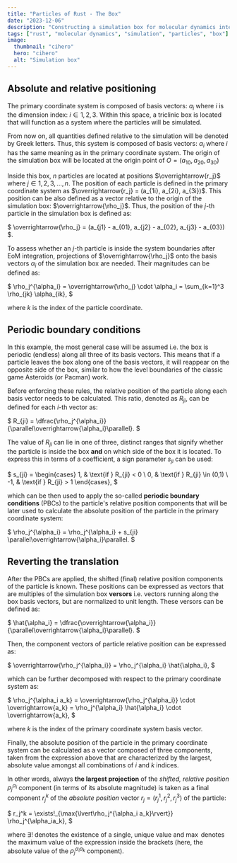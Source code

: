 ```yaml
---
title: "Particles of Rust - The Box"
date: "2023-12-06"
description: "Constructing a simulation box for molecular dynamics integrator in Rust"
tags: ["rust", "molecular dynamics", "simulation", "particles", "box"]
image:
  thumbnail: "cihero"
  hero: "cihero"
  alt: "Simulation box"
---
```


## Absolute and relative positioning

The primary coordinate system is composed of basis vectors: $a_i$ where $i$ is the dimension index: $i \in {1,2,3}$. Within this space, a triclinic box
is located that will function as a system where the particles will be simulated.

From now on, all quantities defined relative to the simulation will be denoted by Greek letters. Thus, this system is composed of basis vectors: $\alpha_i$ where $i$ has the same meaning as in the primary coordinate system. The origin of the
simulation box will be located at the origin point of $O=(a_{10}, a_{20}, a_{30})$

Inside this box, $n$ particles are located at positions $\overrightarrow{r_j}$ where $j \in {1,2,3,...,n}$. The position of each particle is defined in the primary coordinate system as $\overrightarrow{r_j} = (a_{1i}, a_{2i}, a_{3i})$.
This position can be also defined as a vector relative to the origin of the simulation box: $\overrightarrow{\rho_j}$. Thus, the position of the $j$-th particle in the simulation box is defined as:

$
\overrightarrow{\rho_j} = (a_{j1} - a_{01}, a_{j2} - a_{02}, a_{j3} - a_{03})
$.

To assess whether an $j$-th particle is inside the system boundaries after EoM integration, projections of $\overrightarrow{\rho_j}$ onto the basis vectors $\alpha_i$ of the simulation box are needed. Their magnitudes can be defined as:

$
\rho_j^{\alpha_i} = \overrightarrow{\rho_j} \cdot \alpha_i = \sum_{k=1}^3 \rho_{jk} \alpha_{ik},
$

where $k$ is the index of the particle coordinate.

## Periodic boundary conditions

In this example, the most general case will be assumed i.e. the box is periodic (endless) along all three of its basis vectors. This means that if a particle leaves the box along one of the basis vectors, it will reappear on the opposite side of the box, similar to how the level boundaries of the classic game Asteroids (or Pacman) work.

Before enforcing these rules, the relative position of the particle along each basis vector needs to be calculated. This ratio, denoted as $R_{ji}$, can be defined for each $i$-th vector as:

$
R_{ji} = \dfrac{\rho_j^{\alpha_i}}{\parallel\overrightarrow{\alpha_i}\parallel}.
$

The value of $R_{ji}$ can lie in one of three, distinct ranges that signify whether the particle is inside the box **and** on which side of the box it is located. To express this in terms of a coefficient, a sign parameter $s_{ji}$ can be used:

$
s_{ji} = \begin{cases}
    1, & \text{if } R_{ji} < 0 \\
    0, & \text{if } R_{ji} \in (0,1) \\
    -1, & \text{if } R_{ji} > 1
\end{cases},
$

which can be then used to apply the so-called **periodic boundary conditions** (PBCs) to the particle's relative position components that will be later used to calculate the absolute position of the particle in the primary coordinate system:

$
\rho_j^{\alpha_i} = \rho_j^{\alpha_i} + s_{ji} \parallel\overrightarrow{\alpha_i}\parallel.
$

## Reverting the translation

After the PBCs are applied, the shifted (final) relative position components of the particle is known. These positions can be expressed as vectors that are multiples of the simulation box **versors** i.e. vectors running along the box basis vectors, but are normalized to unit length. These versors can be defined as:

$
\hat{\alpha_i} = \dfrac{\overrightarrow{\alpha_i}}{\parallel\overrightarrow{\alpha_i}\parallel}.
$

Then, the component vectors of particle relative position can be expressed as:

$
\overrightarrow{\rho_j^{\alpha_i}} = \rho_j^{\alpha_i} \hat{\alpha_i},
$

which can be further decomposed with respect to the primary coordinate system as:

$
\rho_j^{\alpha_i a_k} = \overrightarrow{\rho_j^{\alpha_i}} \cdot \overrightarrow{a_k} = \rho_j^{\alpha_i} \hat{\alpha_i} \cdot \overrightarrow{a_k},
$

where $k$ is the index of the primary coordinate system basis vector.

Finally, the absolute position of the particle in the primary coordinate system can be calculated as a vector composed of three components, taken from the expression above that are characterized by the largest, absolute value amongst all combinations of $i$ and $k$ indices.

In other words, always **the largest projection** of the *shifted, relative position* $\rho^{\alpha_i}_j$ component (in terms of its absolute magnitude) is taken as a final component $r_j^k$ of the *absolute position* vector $r_j = (r_j^1, r_j^2, r_j^3)$ of the particle:

$
r_j^k = \exists!_{\max{\lvert\rho_j^{\alpha_i a_k}\rvert}} \rho_j^{\alpha_ia_k},
$

where $\exists!$ denotes the existence of a single, unique value and $\max$ denotes the maximum value of the expression inside the brackets (here, the absolute value of the $\rho_j^{\alpha_i a_k}$ component).
